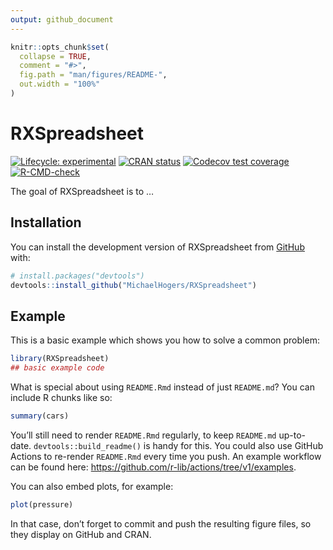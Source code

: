 ```yaml
---
output: github_document
---
```


<!-- README.md is generated from README.Rmd. Please edit that file -->

```r
knitr::opts_chunk$set(
  collapse = TRUE,
  comment = "#>",
  fig.path = "man/figures/README-",
  out.width = "100%"
)
```

# RXSpreadsheet

<!-- badges: start -->
[![Lifecycle: experimental](https://img.shields.io/badge/lifecycle-experimental-orange.svg)](https://lifecycle.r-lib.org/articles/stages.html#experimental)
[![CRAN status](https://www.r-pkg.org/badges/version/RXSpreadsheet)](https://CRAN.R-project.org/package=RXSpreadsheet)
[![Codecov test coverage](https://codecov.io/gh/MichaelHogers/RXSpreadsheet/branch/master/graph/badge.svg)](https://app.codecov.io/gh/MichaelHogers/RXSpreadsheet?branch=master)
[![R-CMD-check](https://github.com/MichaelHogers/RXSpreadsheet/actions/workflows/R-CMD-check.yaml/badge.svg)](https://github.com/MichaelHogers/RXSpreadsheet/actions/workflows/R-CMD-check.yaml)
<!-- badges: end -->

The goal of RXSpreadsheet is to ...

## Installation

You can install the development version of RXSpreadsheet from [GitHub](https://github.com/) with:

``` r
# install.packages("devtools")
devtools::install_github("MichaelHogers/RXSpreadsheet")
```

## Example

This is a basic example which shows you how to solve a common problem:

```r
library(RXSpreadsheet)
## basic example code
```

What is special about using `README.Rmd` instead of just `README.md`? You can include R chunks like so:

```r
summary(cars)
```

You'll still need to render `README.Rmd` regularly, to keep `README.md` up-to-date. `devtools::build_readme()` is handy for this. You could also use GitHub Actions to re-render `README.Rmd` every time you push. An example workflow can be found here: <https://github.com/r-lib/actions/tree/v1/examples>.

You can also embed plots, for example:

```r
plot(pressure)
```

In that case, don't forget to commit and push the resulting figure files, so they display on GitHub and CRAN.
